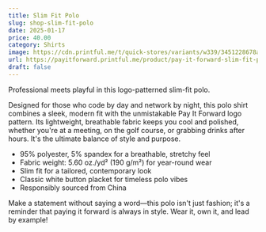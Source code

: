 ```yaml
---
title: Slim Fit Polo
slug: shop-slim-fit-polo
date: 2025-01-17
price: 40.00
category: Shirts
image: https://cdn.printful.me/t/quick-stores/variants/w339/3451228678abad97a1c2__825
url: https://payitforward.printful.me/product/pay-it-forward-slim-fit-polo
draft: false
---
```


Professional meets playful in this logo-patterned slim-fit polo.

Designed for those who code by day and network by night, this polo shirt combines a sleek, modern fit with the unmistakable Pay It Forward logo pattern. Its lightweight, breathable fabric keeps you cool and polished, whether you're at a meeting, on the golf course, or grabbing drinks after hours. It's the ultimate balance of style and purpose.

- 95% polyester, 5% spandex for a breathable, stretchy feel
- Fabric weight: 5.60 oz./yd² (190 g/m²) for year-round wear
- Slim fit for a tailored, contemporary look
- Classic white button placket for timeless polo vibes
- Responsibly sourced from China

Make a statement without saying a word—this polo isn't just fashion; it's a reminder that paying it forward is always in style. Wear it, own it, and lead by example!